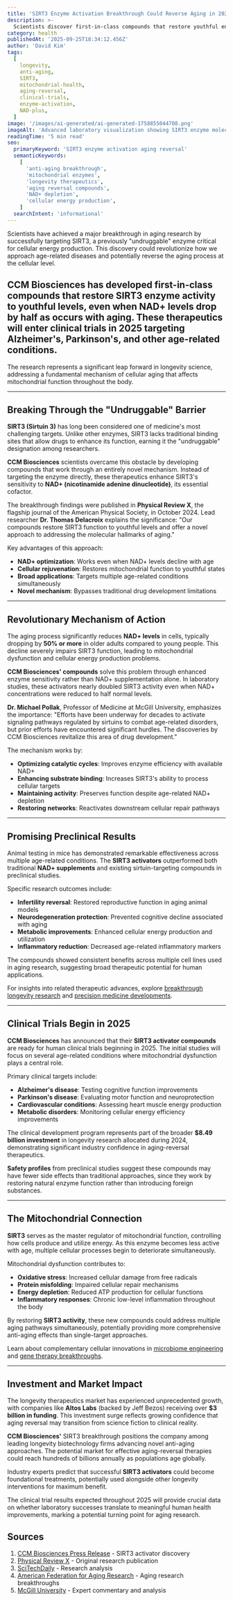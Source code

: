 ```yaml
---
title: 'SIRT3 Enzyme Activation Breakthrough Could Reverse Aging in 2025'
description: >-
  Scientists discover first-in-class compounds that restore youthful enzyme activity, entering clinical trials to target Alzheimer's, Parkinson's, and age-related diseases.
category: health
publishedAt: '2025-09-25T18:34:12.456Z'
author: 'David Kim'
tags:
  [
    longevity,
    anti-aging,
    SIRT3,
    mitochondrial-health,
    aging-reversal,
    clinical-trials,
    enzyme-activation,
    NAD-plus,
  ]
image: '/images/ai-generated/ai-generated-1758855044708.png'
imageAlt: 'Advanced laboratory visualization showing SIRT3 enzyme molecular structure with breakthrough compounds that restore cellular energy production for aging reversal research'
readingTime: '5 min read'
seo:
  primaryKeyword: 'SIRT3 enzyme activation aging reversal'
  semanticKeywords:
    [
      'anti-aging breakthrough',
      'mitochondrial enzymes',
      'longevity therapeutics',
      'aging reversal compounds',
      'NAD+ depletion',
      'cellular energy production',
    ]
  searchIntent: 'informational'
---
```


Scientists have achieved a major breakthrough in aging research by successfully targeting SIRT3, a previously "undruggable" enzyme critical for cellular energy production. This discovery could revolutionize how we approach age-related diseases and potentially reverse the aging process at the cellular level.

## CCM Biosciences has developed first-in-class compounds that restore SIRT3 enzyme activity to youthful levels, even when NAD+ levels drop by half as occurs with aging. These therapeutics will enter clinical trials in 2025 targeting Alzheimer's, Parkinson's, and other age-related conditions.

The research represents a significant leap forward in longevity science, addressing a fundamental mechanism of cellular aging that affects mitochondrial function throughout the body.

---

## Breaking Through the "Undruggable" Barrier

**SIRT3 (Sirtuin 3)** has long been considered one of medicine's most challenging targets. Unlike other enzymes, SIRT3 lacks traditional binding sites that allow drugs to enhance its function, earning it the "undruggable" designation among researchers.

**CCM Biosciences** scientists overcame this obstacle by developing compounds that work through an entirely novel mechanism. Instead of targeting the enzyme directly, these therapeutics enhance SIRT3's sensitivity to **NAD+ (nicotinamide adenine dinucleotide)**, its essential cofactor.

The breakthrough findings were published in **Physical Review X**, the flagship journal of the American Physical Society, in October 2024. Lead researcher **Dr. Thomas Delacroix** explains the significance: "Our compounds restore SIRT3 function to youthful levels and offer a novel approach to addressing the molecular hallmarks of aging."

Key advantages of this approach:

- **NAD+ optimization**: Works even when NAD+ levels decline with age
- **Cellular rejuvenation**: Restores mitochondrial function to youthful states
- **Broad applications**: Targets multiple age-related conditions simultaneously
- **Novel mechanism**: Bypasses traditional drug development limitations

---

## Revolutionary Mechanism of Action

The aging process significantly reduces **NAD+ levels** in cells, typically dropping by **50% or more** in older adults compared to young people. This decline severely impairs SIRT3 function, leading to mitochondrial dysfunction and cellular energy production problems.

**CCM Biosciences' compounds** solve this problem through enhanced enzyme sensitivity rather than NAD+ supplementation alone. In laboratory studies, these activators nearly doubled SIRT3 activity even when NAD+ concentrations were reduced to half normal levels.

**Dr. Michael Pollak**, Professor of Medicine at McGill University, emphasizes the importance: "Efforts have been underway for decades to activate signaling pathways regulated by sirtuins to combat age-related disorders, but prior efforts have encountered significant hurdles. The discoveries by CCM Biosciences revitalize this area of drug development."

The mechanism works by:

- **Optimizing catalytic cycles**: Improves enzyme efficiency with available NAD+
- **Enhancing substrate binding**: Increases SIRT3's ability to process cellular targets
- **Maintaining activity**: Preserves function despite age-related NAD+ depletion
- **Restoring networks**: Reactivates downstream cellular repair pathways

---

## Promising Preclinical Results

Animal testing in mice has demonstrated remarkable effectiveness across multiple age-related conditions. The **SIRT3 activators** outperformed both traditional **NAD+ supplements** and existing sirtuin-targeting compounds in preclinical studies.

Specific research outcomes include:

- **Infertility reversal**: Restored reproductive function in aging animal models
- **Neurodegeneration protection**: Prevented cognitive decline associated with aging
- **Metabolic improvements**: Enhanced cellular energy production and utilization
- **Inflammatory reduction**: Decreased age-related inflammatory markers

The compounds showed consistent benefits across multiple cell lines used in aging research, suggesting broad therapeutic potential for human applications.

For insights into related therapeutic advances, explore [breakthrough longevity research](/health/breakthrough-longevity-research-extends-human-lifespan-2025) and [precision medicine developments](/health/precision-medicine-revolution-2025).

---

## Clinical Trials Begin in 2025

**CCM Biosciences** has announced that their **SIRT3 activator compounds** are ready for human clinical trials beginning in 2025. The initial studies will focus on several age-related conditions where mitochondrial dysfunction plays a central role.

Primary clinical targets include:

- **Alzheimer's disease**: Testing cognitive function improvements
- **Parkinson's disease**: Evaluating motor function and neuroprotection
- **Cardiovascular conditions**: Assessing heart muscle energy production
- **Metabolic disorders**: Monitoring cellular energy efficiency improvements

The clinical development program represents part of the broader **$8.49 billion investment** in longevity research allocated during 2024, demonstrating significant industry confidence in aging-reversal therapeutics.

**Safety profiles** from preclinical studies suggest these compounds may have fewer side effects than traditional approaches, since they work by restoring natural enzyme function rather than introducing foreign substances.

---

## The Mitochondrial Connection

**SIRT3** serves as the master regulator of mitochondrial function, controlling how cells produce and utilize energy. As this enzyme becomes less active with age, multiple cellular processes begin to deteriorate simultaneously.

Mitochondrial dysfunction contributes to:

- **Oxidative stress**: Increased cellular damage from free radicals
- **Protein misfolding**: Impaired cellular repair mechanisms
- **Energy depletion**: Reduced ATP production for cellular functions
- **Inflammatory responses**: Chronic low-level inflammation throughout the body

By restoring **SIRT3 activity**, these new compounds could address multiple aging pathways simultaneously, potentially providing more comprehensive anti-aging effects than single-target approaches.

Learn about complementary cellular innovations in [microbiome engineering](/health/microbiome-engineering-transforms-athletic-performance) and [gene therapy breakthroughs](/health/doctors-cured-incurable-baby-custom-dna-editing).

---

## Investment and Market Impact

The longevity therapeutics market has experienced unprecedented growth, with companies like **Altos Labs** (backed by Jeff Bezos) receiving over **$3 billion in funding**. This investment surge reflects growing confidence that aging reversal may transition from science fiction to clinical reality.

**CCM Biosciences'** SIRT3 breakthrough positions the company among leading longevity biotechnology firms advancing novel anti-aging approaches. The potential market for effective aging-reversal therapies could reach hundreds of billions annually as populations age globally.

Industry experts predict that successful **SIRT3 activators** could become foundational treatments, potentially used alongside other longevity interventions for maximum benefit.

The clinical trial results expected throughout 2025 will provide crucial data on whether laboratory successes translate to meaningful human health improvements, marking a potential turning point for aging research.

## Sources

1. [CCM Biosciences Press Release](https://www.prnewswire.com/news-releases/ccm-biosciences-scientists-discover-first-in-class-longevity-therapeutics-302345944.html) - SIRT3 activator discovery
2. [Physical Review X](https://journals.aps.org/prx/) - Original research publication
3. [SciTechDaily](https://scitechdaily.com/longevity-breakthrough-scientists-restore-youthful-enzyme-activity-to-combat-aging/) - Research analysis
4. [American Federation for Aging Research](https://www.afar.org/top-breakthroughs-in-aging) - Aging research breakthroughs
5. [McGill University](https://www.mcgill.ca/) - Expert commentary and analysis

